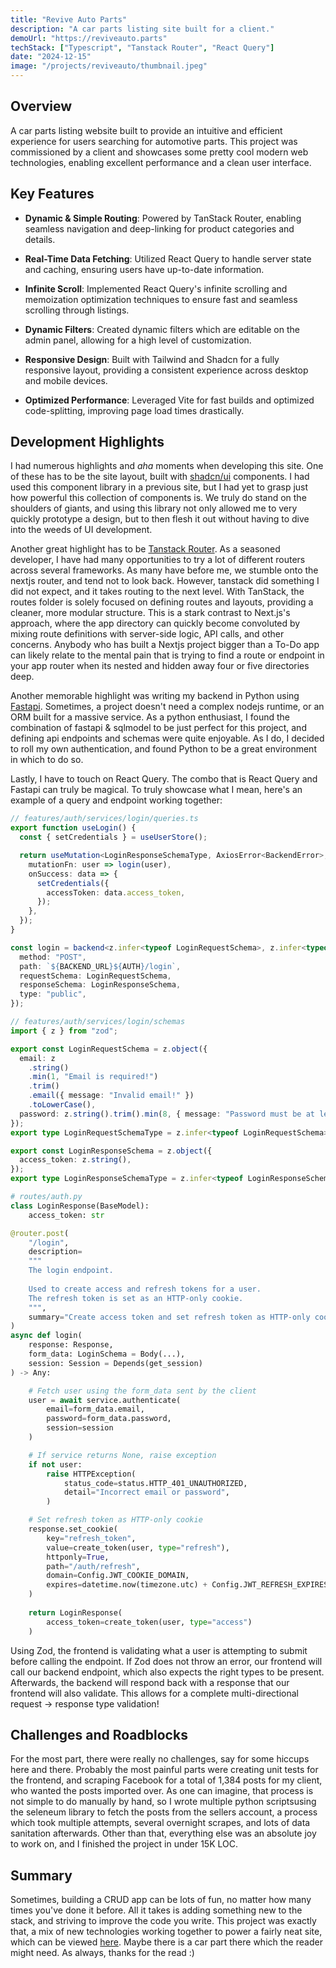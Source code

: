 ```yaml
---
title: "Revive Auto Parts"
description: "A car parts listing site built for a client."
demoUrl: "https://reviveauto.parts"
techStack: ["Typescript", "Tanstack Router", "React Query"]
date: "2024-12-15"
image: "/projects/reviveauto/thumbnail.jpeg"
---
```


## Overview
A car parts listing website built to provide an intuitive and efficient experience 
for users searching for automotive parts. This project was commissioned by a client 
and showcases some pretty cool modern web technologies, enabling excellent
performance and a clean user interface.

## Key Features
* **Dynamic & Simple Routing**: Powered by TanStack Router, enabling seamless navigation 
and deep-linking for product categories and details.

* **Real-Time Data Fetching**: Utilized React Query to handle server state and caching, 
ensuring users have up-to-date information.

* **Infinite Scroll**:  Implemented React Query's infinite scrolling and memoization 
optimization techniques to ensure fast and seamless scrolling through listings.

* **Dynamic Filters**: Created dynamic filters which are editable on the admin panel,
allowing for a high level of customization.

* **Responsive Design**: Built with Tailwind and Shadcn for a fully responsive layout,
providing a consistent experience across desktop and mobile devices.

* **Optimized Performance**: Leveraged Vite for fast builds and optimized code-splitting,
improving page load times drastically.

## Development Highlights
I had numerous highlights and *aha* moments when developing this site. One of these has to 
be the site layout, built with [shadcn/ui](https://ui.shadcn.com) components. I had used 
this component library in a previous site, but I had yet to grasp just how powerful this 
collection of components is. We truly do stand on the shoulders of giants, and using this
library not only allowed me to very quickly prototype a design, but to then flesh it out
without having to dive into the weeds of UI development.

Another great highlight has to be [Tanstack Router](https://tanstack.com/router/latest). 
As a seasoned developer, I have had many opportunities to try a lot of different routers
across several frameworks. As many have before me, we stumble onto the nextjs router, and 
tend not to look back. However, tanstack did something I did not expect, and it takes routing 
to the next level. With TanStack, the routes folder is solely focused on defining routes and 
layouts, providing a cleaner, more modular structure. This is a stark contrast to Next.js's 
approach, where the app directory can quickly become convoluted by mixing route definitions 
with server-side logic, API calls, and other concerns. Anybody who has built a Nextjs project
bigger than a To-Do app can likely relate to the mental pain that is trying to find a route or 
endpoint in your app router when its nested and hidden away four or five directories deep.

Another memorable highlight was writing my backend in Python using [Fastapi](https://fastapi.tiangolo.com/). 
Sometimes, a project doesn't need a complex nodejs runtime, or an ORM built for a massive service. 
As a python enthusiast, I found the combination of fastapi & sqlmodel to be just perfect for this project, 
and defining api endpoints and schemas were quite enjoyable. As I do, I decided to roll my own authentication, 
and found Python to be a great environment in which to do so. 

Lastly, I have to touch on React Query. The combo that is React Query and Fastapi can truly be magical.
To truly showcase what I mean, here's an example of a query and endpoint working together:

```typescript
// features/auth/services/login/queries.ts
export function useLogin() {
  const { setCredentials } = useUserStore();

  return useMutation<LoginResponseSchemaType, AxiosError<BackendError>, LoginRequestSchemaType>({
    mutationFn: user => login(user),
    onSuccess: data => {
      setCredentials({
        accessToken: data.access_token,
      });
    },
  });
}

const login = backend<z.infer<typeof LoginRequestSchema>, z.infer<typeof LoginResponseSchema>>({
  method: "POST",
  path: `${BACKEND_URL}${AUTH}/login`,
  requestSchema: LoginRequestSchema,
  responseSchema: LoginResponseSchema,
  type: "public",
});
```
```typescript 
// features/auth/services/login/schemas
import { z } from "zod";

export const LoginRequestSchema = z.object({
  email: z
    .string()
    .min(1, "Email is required!")
    .trim()
    .email({ message: "Invalid email!" })
    .toLowerCase(),
  password: z.string().trim().min(8, { message: "Password must be at least 8 characters long!" }),
});
export type LoginRequestSchemaType = z.infer<typeof LoginRequestSchema>;

export const LoginResponseSchema = z.object({
  access_token: z.string(),
});
export type LoginResponseSchemaType = z.infer<typeof LoginResponseSchema>;
```

```python
# routes/auth.py
class LoginResponse(BaseModel):
    access_token: str

@router.post(
    "/login",
    description=
    """
    The login endpoint.
    
    Used to create access and refresh tokens for a user.
    The refresh token is set as an HTTP-only cookie.
    """,
    summary="Create access token and set refresh token as HTTP-only cookie."
)
async def login(
    response: Response,
    form_data: LoginSchema = Body(...), 
    session: Session = Depends(get_session)
) -> Any:

    # Fetch user using the form_data sent by the client
    user = await service.authenticate(
        email=form_data.email,
        password=form_data.password,
        session=session
    )

    # If service returns None, raise exception 
    if not user:
        raise HTTPException(
            status_code=status.HTTP_401_UNAUTHORIZED,
            detail="Incorrect email or password",
        )

    # Set refresh token as HTTP-only cookie
    response.set_cookie(
        key="refresh_token",
        value=create_token(user, type="refresh"),
        httponly=True,
        path="/auth/refresh",
        domain=Config.JWT_COOKIE_DOMAIN,
        expires=datetime.now(timezone.utc) + Config.JWT_REFRESH_EXPIRES
    )
    
    return LoginResponse(
        access_token=create_token(user, type="access")
    )
```
Using Zod, the frontend is validating what a user is attempting to submit 
before calling the endpoint. If Zod does not throw an error, our frontend will 
call our backend endpoint, which also expects the right types to be present.
Afterwards, the backend will respond back with a response that our frontend 
will also validate. This allows for a complete multi-directional 
request -> response type validation!

## Challenges and Roadblocks
For the most part, there were really no challenges, say for some hiccups here and there.
Probably the most painful parts were creating unit tests for the frontend, and scraping
Facebook for a total of 1,384 posts for my client, who wanted the posts imported over.
As one can imagine, that process is not simple to do manually by hand, so I wrote multiple 
python scriptsusing the seleneum library to fetch the posts from the sellers account, a process 
which took multiple attempts, several overnight scrapes, and lots of data sanitation afterwards. 
Other than that, everything else was an absolute joy to work on, and I finished the project in under 
15K LOC.

## Summary
Sometimes, building a CRUD app can be lots of fun, no matter how many times you've done it before.
All it takes is adding something new to the stack, and striving to improve the code you write. This
project was exactly that, a mix of new technologies working together to power a fairly neat site,
which can be viewed [here](https://reviveauto.parts). Maybe there is a car part there which the reader
might need. As always, thanks for the read :)
